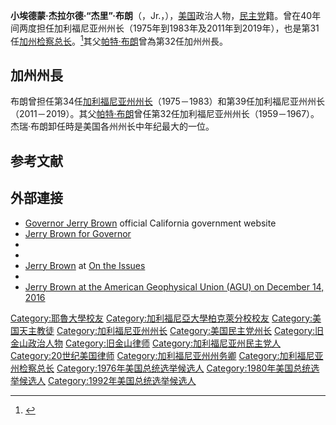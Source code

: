{{noteTA
|G1=PP
|1=zh-cn:杰里;zh-tw:傑瑞;zh-hk:謝利;zh-hant:傑里;zh-hans:杰里;
}}
{{Infobox officeholder
|birthname=Edmund Gerald Brown, Jr.
|native_name = Jerry Brown
|image=Edmund G Brown Jr.jpg
|order= 第34、39任
|office= 加利福尼亚州州长
|lieutenant=[[Abel_Maldonado|Abel Maldonado]]<ref>{{cite news|url=http://www.sfgate.com/cgi-bin/blogs/cityinsider/detail?entry_id=80090|title=Lt. Gov.-elect Gavin Newsom to be sworn in by Jan. 10|last=Coté|first=John|date=December 31, 2010|accessdate=January 3, 2010|publisher=[[Hearst_Newspapers|Hearst Newspapers]]|work=[[SFGate.com|SFGate.com]]|archive-date=2011-07-16|archive-url=https://web.archive.org/web/20110716095758/http://www.sfgate.com/cgi-bin/blogs/cityinsider/detail?entry_id=80090|dead-url=no}}</ref><br>[[加文·紐森|加文·紐森]]
|term_start=2011年1月3日
|term_end= 2019年1月7日
|predecessor=[[阿諾·史瓦辛格|阿諾·史瓦辛格]]
|successor=[[加文·紐森|加文·紐森]]
|lieutenant2=[[Mervyn_M._Dymally|Mervyn M. Dymally]] <small>(1975–1979)</small><br>[[Mike_Curb|Mike Curb]] <small>(1979–1983)</small>
|term_start2=1975年1月6日
|term_end2=1983年1月3日
|predecessor2=[[隆納·雷根|隆納·雷根]]
|successor2={{le|喬治·德克梅吉安|George Deukmejian}}
|birth_date={{birth date and age|1938|4|7}}
|birth_place={{USA}}[[加利福尼亞州|加利福尼亞州]][[旧金山|旧金山]]
|death_date=
|death_place=
|party={{DP}}
|spouse=Anne Gust
|residence={{USA}}[[加利福尼亞州|加利福尼亞州]][[奧克蘭_(加利福尼亞州)|奧克蘭]]
|alma_mater=[[Santa_Clara_University|Santa Clara University]]<br>[[伯克利加州大学|伯克利加州大学]]<br>[[耶魯大學法學院|耶魯大學法學院]]
|religion=[[羅馬天主教|羅馬天主教]]<ref name="pack1978">{{cite book | title=Jerry Brown, the philosopher-prince | url=https://archive.org/details/jerrybrownphilos0000pack | publisher=Stein and Day |author=Pack, Robert | year=1978 | isbn=978-0-8128-2437-7}} "A story appeared in the ''New York Times'' on May 16, 1976, reporting that Brown 'now admits he is no longer a practicing Roman Catholic.' The ''Times'' story prompted a member of the staff of ''The Monitor'', the newspaper of the archdiocese of San Francisco, to query Brown, whose answer was, "I was born a Catholic. I was raised a Catholic. I am a Catholic."</ref>
|website=[http://gov.ca.gov/ Office of Governor Brown]<br />[http://www.jerrybrown.org/ Jerry Brown]
}}

'''小埃德蒙·杰拉尔德·“杰里”·布朗'''（{{lang-en|Edmund Gerald "Jerry" Brown}}，Jr.，{{bd|1938年|4月7日}}），[[美国|美国]]政治人物，[[美国民主党|民主党]]籍。曾在40年间两度担任加利福尼亚州州长（1975年到1983年及2011年到2019年），也是第31任[[加州检察总长|加州检察总长]]。<ref>{{Cite web|title=History of the Office of the Attorney General|url=https://oag.ca.gov/history|accessdate=2019-09-30|date=2011-01-20|work=State of California - Department of Justice - Office of the Attorney General|language=en|archive-date=2019-09-14|archive-url=https://web.archive.org/web/20190914111126/https://oag.ca.gov/history|dead-url=no}}</ref>其父[[帕特·布朗|帕特·布朗]]曾為第32任加州州長。

==加州州長==
布朗曾担任第34任[[加利福尼亚州州长|加利福尼亚州州长]]（1975－1983）和第39任加利福尼亚州州长（2011－2019）。其父[[帕特·布朗|帕特·布朗]]曾任第32任加利福尼亚州州长（1959－1967）。杰瑞·布朗卸任時是美国各州州长中年纪最大的一位。

== 参考文献 ==
{{reflist}}

==外部連接==
{{Wikiquote}}
* [http://gov.ca.gov/ Governor Jerry Brown] {{Wayback|url=http://gov.ca.gov/ |date=20100617055805 }} official California government website
* [https://web.archive.org/web/20170515084935/http://www.jerrybrown.org/ Jerry Brown for Governor]
* {{Dmoz|Regional/North_America/United_States/California/Government/Executive/Governor_Jerry_Brown}}
* {{Ballotpedia}}
* [http://www.ontheissues.org/Jerry_Brown.htm Jerry Brown] {{Wayback|url=http://www.ontheissues.org/Jerry_Brown.htm |date=20210308155600 }} at [[On_the_Issues|On the Issues]]
* {{C-SPAN|Edmund Brown}}
* [https://www.youtube.com/watch?v=kWSgncpqWtE&t=104 Jerry Brown at the American Geophysical Union (AGU) on December 14, 2016] {{Wayback|url=https://www.youtube.com/watch?v=kWSgncpqWtE&t=104 |date=20211124203022 }}

{{start box}}
{{S-bef|before=[[隆納·雷根|隆納·雷根]]}}
{{S-ttl|title=[[加利福尼亞州州長列表|第34任]][[加利福尼亞州州長|加利福尼亞州州長]]|years=1975–1983}}
{{S-aft|after={{le|喬治·德克梅吉安|George Deukmejian}}}}
{{S-bef|before=[[阿諾·史瓦辛格|阿諾·史瓦辛格]]}}
{{S-ttl|title=第39任加利福尼亞州州長|years=2011–2019}}
{{S-aft|after=[[加文·紐森|加文·紐森]]}}
{{end box}}

{{加利福尼亞州州長}}
{{1992年美国总统选举}}
{{Authority control}}

{{DEFAULTSORT:Brown}}
[[Category:耶魯大學校友|Category:耶魯大學校友]]
[[Category:加利福尼亞大學柏克萊分校校友|Category:加利福尼亞大學柏克萊分校校友]]
[[Category:美国天主教徒|Category:美国天主教徒]]
[[Category:加利福尼亚州州长|Category:加利福尼亚州州长]]
[[Category:美国民主党州长|Category:美国民主党州长]]
[[Category:旧金山政治人物|Category:旧金山政治人物]]
[[Category:旧金山律师|Category:旧金山律师]]
[[Category:加利福尼亚州民主党人|Category:加利福尼亚州民主党人]]
[[Category:20世纪美国律师|Category:20世纪美国律师]]
[[Category:加利福尼亚州州务卿|Category:加利福尼亚州州务卿]]
[[Category:加利福尼亚州检察总长|Category:加利福尼亚州检察总长]]
[[Category:1976年美国总统选举候选人|Category:1976年美国总统选举候选人]]
[[Category:1980年美国总统选举候选人|Category:1980年美国总统选举候选人]]
[[Category:1992年美国总统选举候选人|Category:1992年美国总统选举候选人]]